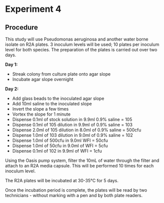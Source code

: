 # Experiment 4

## Procedure

This study will use Pseudomonas aeruginosa and another water borne isolate on R2A plates. 3 inoculum levels will be used; 10 plates per inoculum level for both species. The preparation of the plates is carried out over two days. 

**Day 1: **

*	Streak colony from culture plate onto agar slope  
*	Incubate agar slope overnight 


**Day 2: **

*	Add glass beads to the inoculated agar slope
*	Add 10ml saline to the inoculated slope  
*	Invert the slope a few times 
*	Vortex the slope for 1 minute 
*	Dispense 0.1ml of stock solution in 9.9ml 0.9% saline = 105 
*	Dispense 0.1ml of 105 dilution in 9.9ml of 0.9% saline = 103
*	Dispense 2.0ml of 105 dilution in 8.0ml of 0.9% saline = 500cfu 
*	Dispense 1.0ml of 103 dilution in 9.0ml of 0.9% saline = 102 
*	Dispense 1.0ml of 500cfu in 9.0ml WFI = 50cfu 
*	Dispense 1.0ml of 50cfu in 9.0ml of WFI = 5cfu 
*	Dispense 0.1ml of 102 in 9.9ml of WFI = 1cfu

Using the Oasis pump system, filter the 10mL of water through the filter and attach to an R2A media capsule. This will be performed 10 times for each inoculum level.  

The R2A plates will be incubated at 30-35°C for 5 days. 

Once the incubation period is complete, the plates will be read by two technicians - without marking with a pen and by both plate readers. 
